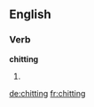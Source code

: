 ==English==

===Verb===
'''chitting'''

# {{present participle of|chit}}

[[de:chitting]]
[[fr:chitting]]